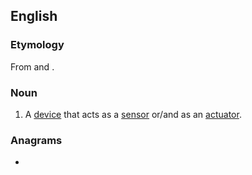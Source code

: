 ==English==

===Etymology===
From {{m|en|sensor}} and {{m|en|actuator}}.

===Noun===
{{en-noun}}

# A [[device]] that acts as a [[sensor]] or/and as an [[actuator]].

===Anagrams===
* {{anagrams|en|a=acenorsst|Conatsers|Croatness|actorness|ancestors|cantoress}}